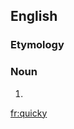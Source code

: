==English==

===Etymology===
{{suffix|en|quick|y}}

===Noun===
{{en-noun|quickies}}

# {{alternative spelling of|quickie|lang=en}}

[[fr:quicky]]